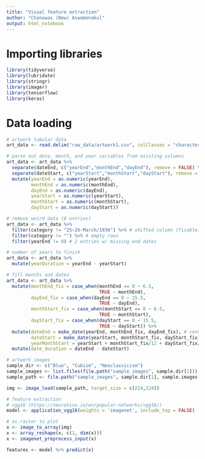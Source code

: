 ```yaml
---
title: "Visual feature extraction"
author: "Chanuwas (New) Aswamenakul"
output: html_notebook
---
```


# Importing libraries

```r
library(tidyverse)
library(lubridate)
library(stringr)
library(imager)
library(tensorflow)
library(keras)
```
# Data loading
```r
# artwork tabular data
art_data <- read.delim("raw_data/artwork1.csv", colClasses = "character") # /t as separator

# parse out date, month, and year variables from existing columns
art_data <- art_data %>% 
  separate(dateEnd, c("yearEnd","monthEnd","dayEnd"), remove = FALSE) %>% 
  separate(dateStart, c("yearStart","monthStart","dayStart"), remove = FALSE) %>% 
  mutate(yearEnd = as.numeric(yearEnd),
         monthEnd = as.numeric(monthEnd),
         dayEnd = as.numeric(dayEnd),
         yearStart = as.numeric(yearStart),
         monthStart = as.numeric(monthStart),
         dayStart = as.numeric(dayStart))

# remove weird data (8 entries)
art_data <- art_data %>%
  filter(category != "25~26-March/1936") %>% # shifted column (fixable)
  filter(category != "") %>% # empty rows
  filter(yearEnd != 0) # 2 entries w/ missing end dates

# number of years to finish
art_data <- art_data %>%
  mutate(yearDuration = yearEnd - yearStart)

# fill months and dates
art_data <- art_data %>% 
  mutate(monthEnd_fix = case_when(monthEnd == 0 ~ 6.5,
                                  TRUE ~ monthEnd),
         dayEnd_fix = case_when(dayEnd == 0 ~ 15.5,
                                  TRUE ~ dayEnd),
         monthStart_fix = case_when(monthStart == 0 ~ 6.5,
                                  TRUE ~ monthStart),
         dayStart_fix = case_when(dayStart == 0 ~ 15.5,
                                  TRUE ~ dayStart)) %>%
  mutate(dateEnd = make_date(yearEnd, monthEnd_fix, dayEnd_fix), # convert dateEnd into date type
         dateStart = make_date(yearStart, monthStart_fix, dayStart_fix), # convert dateStart into date type
         yearMonthStart = yearStart + monthStart_fix/12 + dayStart_fix/365) %>% # convert date into year scale
  mutate(date_duration = dateEnd - dateStart)
```
```r
# artwork images
sample_dir <- c("Blue", "Cubism", "Neoclassicism")
sample_images <- list.files(file.path("sample_images", sample.dir[1]))
sample_path <- file.path("sample_images", sample.dir[1], sample.images[1])

img <- image_load(sample_path, target_size = c(224,224))

# feature extraction
# vgg16 (https://neurohive.io/en/popular-networks/vgg16/)
model <- application_vgg16(weights = 'imagenet', include_top = FALSE)

# as.raster to plot
x <- image_to_array(img)
x <- array_reshape(x, c(1, dim(x)))
x <- imagenet_preprocess_input(x)

features <- model %>% predict(x)
```

